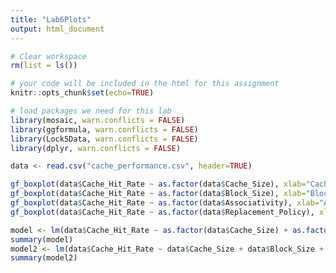 ---
title: "Lab6Plots"
output: html_document
---

```{r setup, include=FALSE}
# Clear workspace
rm(list = ls()) 

# your code will be included in the html for this assignment
knitr::opts_chunk$set(echo=TRUE) 

# load packages we need for this lab
library(mosaic, warn.conflicts = FALSE) 
library(ggformula, warn.conflicts = FALSE)
library(Lock5Data, warn.conflicts = FALSE)
library(dplyr, warn.conflicts = FALSE)
```

```{r}
data <- read.csv("cache_performance.csv", header=TRUE)
```

```{r}
gf_boxplot(data$Cache_Hit_Rate ~ as.factor(data$Cache_Size), xlab="Cache Size (KiB)", ylab="Cache Hit Rate")
gf_boxplot(data$Cache_Hit_Rate ~ as.factor(data$Block_Size), xlab="Block Size (words)", ylab="Cache Hit Rate")
gf_boxplot(data$Cache_Hit_Rate ~ as.factor(data$Associativity), xlab="Associativity", ylab="Cache Hit Rate")
gf_boxplot(data$Cache_Hit_Rate ~ as.factor(data$Replacement_Policy), xlab="Replacement Policy", ylab="Cache Hit Rate")
```
```{r}
model <- lm(data$Cache_Hit_Rate ~ as.factor(data$Cache_Size) + as.factor(data$Block_Size) + as.factor(data$Associativity) + data$Replacement_Policy)
summary(model)
model2 <- lm(data$Cache_Hit_Rate ~ data$Cache_Size + data$Block_Size + data$Associativity + data$Replacement_Policy)
summary(model2)
```

